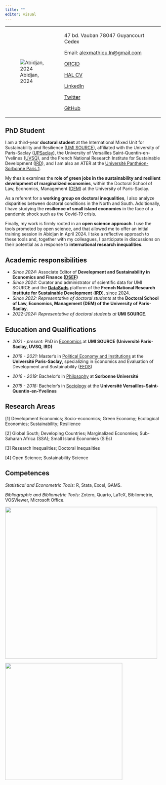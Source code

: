 ```yaml
---
title: ""
editor: visual
---
```


+----------------------------------------+----------------------------------------------------------------------+
| ![Abidjan, 2024](images/photo_cv3.png) | 47 bd. Vauban 78047 Guyancourt Cedex                                 |
|                                        |                                                                      |
|                                        | Email: [alexmathieu.ln\@gmail.com](mailto:alexmathieu.ln@gmail.com)  |
|                                        |                                                                      |
|                                        | [ORCID](https://orcid.org/0009-0009-6720-8731)                       |
|                                        |                                                                      |
|                                        | [HAL CV](https://cv.hal.science/alexandre-mathieu-ln)                |
|                                        |                                                                      |
|                                        | [LinkedIn](https://www.linkedin.com/in/alexandre-mathieu-28100519a/) |
|                                        |                                                                      |
|                                        | [Twitter](https://twitter.com/alexmathieuLN)                         |
|                                        |                                                                      |
|                                        | [GitHub](https://github.com/AMathieuLN)                              |
+----------------------------------------+----------------------------------------------------------------------+

## **PhD Student**

I am a third-year **doctoral student** at the International Mixed Unit for Sustainability and Resilience ([UMI SOURCE](https://www.umi-source.uvsq.fr/)), affiliated with the University of Paris-Saclay ([UPSaclay](https://www.universite-paris-saclay.fr/en)), the University of Versailles Saint-Quentin-en-Yvelines ([UVSQ](https://www.uvsq.fr/english)), and the French National Research Institute for Sustainable Development ([IRD](https://en.ird.fr/)), and I am also an ATER at the [Université Panthéon-Sorbonne Paris 1](https://www.pantheonsorbonne.fr/).

My thesis examines the **role of green jobs in the sustainability and resilient development of marginalized economies**, within the Doctoral School of Law, Economics, Management ([DEM](https://www.universite-paris-saclay.fr/ecoles-doctorales/droit-economie-management-dem)) at the University of Paris-Saclay.

As a referent for a **working group on doctoral inequalities**, I also analyze disparities between doctoral conditions in the North and South. Additionally, I have studying the **resilience of small island economies** in the face of a pandemic shock such as the Covid-19 crisis.

Finally, my work is firmly rooted in an **open science approach**. I use the tools promoted by open science, and that allowed me to offer an initial training session in Abidjan in April 2024. I take a reflective approach to these tools and, together with my colleagues, I participate in discussions on their potential as a response to **international research inequalities**.

## Academic responsibilities

-   *Since 2024:* Associate Editor of **Development and Sustainability in Economics and Finance ([DSEF](https://www.sciencedirect.com/journal/development-and-sustainability-in-economics-and-finance/))**
-   *Since 2024:* Curator and administrator of scientific data for UMI SOURCE and the [**DataSuds**](https://dataverse.ird.fr/dataverse/umi_source/) platform of the **French National Research Institute for Sustainable Development** (**IRD**), since 2024.
-   *Since 2022:* *Representative* *of doctoral students* at the **Doctoral School of Law, Economics, Management (DEM) of the University of Paris-Saclay**.
-   *2022-2024:* *Representative of doctoral students at* **UMI SOURCE**.

## Education and Qualifications

-   *2021 - present:* PhD in [Economics]{.underline} at **UMI SOURCE** **(Université Paris-Saclay, UVSQ, IRD)**

-   *2019 - 2021:* Master's in [Political Economy and Institutions]{.underline} at the **Université Paris-Saclay**, specializing in Economics and Evaluation of Development and Sustainability ([EEDS](https://www.universite-paris-saclay.fr/formation/master/economie-politique-et-institutions/m2-economie-et-evaluation-du-developpement-et-de-la-soutenabilite))

-   *2016 - 2019:* Bachelor's in [Philosophy]{.underline} at **Sorbonne Université**

-   *2015 - 2018:* Bachelor's in [Sociology]{.underline} at the **Université Versailles-Saint-Quentin-en-Yvelines**

## Research Areas

\[1\] Development Economics; Socio-economics; Green Economy; Ecological Economics; Sustainability; Resilience

\[2\] Global South; Developing Countries; Marginalized Economies; Sub-Saharan Africa (SSA); Small Island Economies (SIEs)

\[3\] Research Inequalities; Doctoral Inequalities

\[4\] Open Science; Sustainability Science

## Competences

*Statistical and Econometric Tools:* R, Stata, Excel, GAMS.

*Bibliographic and Bibliometric Tools:* Zotero, Quarto, LaTeX, Bibliometrix, VOSViewer, Microsoft Office.

![](images/logo_source.jpeg){width="492"}

![](images/sorbonne.png){width="379"}
